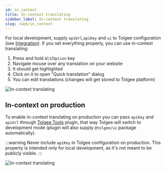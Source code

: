 ```yaml
---
id: in_context
title: In-context translating
sidebar_label: In-context translating
slug: /web/in_context
---
```


For local development, supply `apiUrl`,`apiKey` and `ui` to Tolgee configuration (see [Integration](/docs/platform/integration)). If you set everything properly, you can use in-context translating:

 1. Press and hold `Alt`/`Option` key
 2. Navigate mouse over any translation on your website
 3. It should get highlighted
 4. Click on it to open "Quick translation" dialog
 5. You can edit translations (changes will get stored to Tolgee platform)

![In-context translating](/img/in-context.gif)

## In-context on production

To enable in-context translating on production you can pass `apiKey` and `apiUrl` through [Tolgee Tools](https://chrome.google.com/webstore/detail/tolgee-tools/hacnbapajkkfohnonhbmegojnddagfnj) plugin, that way Tolgee will switch to development mode (plugin will also supply `@tolgee/ui` package automatically).

:::warning
Never include `apiKey` in Tolgee configuration on production.
This property is intended only for local development, as it's not meant to be publicly visible.
:::

![In-context translating](/img/in-context-production.gif)
